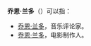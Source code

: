 '''乔恩·兰多'''（{{lang-en|Jon Landau}}）可以指：

* [[乔恩·兰多_(音乐评论家)|乔恩·兰多]]，音乐评论家。
* [[乔恩·兰多_(电影制片人)|乔恩·兰多]]，电影制作人。

{{Disambiguation|Q|Cat=四字人名译名消歧义}}